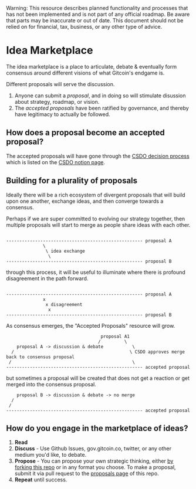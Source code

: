 
<Callout type="warning">
  Warning: This resource describes planned functionality and processes that has
  not been implemented and is not part of any official roadmap. Be aware that parts may be inaccurate or out of
  date.  This document should not be relied on for financial, tax, business, or any other type of advice.
</Callout>

# Idea Marketplace

The idea marketplace is a place to articulate, debate & eventually form consensus around different visions of what Gitcoin's endgame is.

Different proposals will serve the discussion.
1. Anyone can submit a *proposal*, and in doing so will stimulate disussion about strategy, roadmap, or vision.
2. The *accepted proposals* have been ratified by governance, and thereby have legitimacy to actually be followed.

## How does a proposal become an accepted proposal?

The accepted proposals will have gone through the [CSDO decision process](https://docs.google.com/document/d/1YKEeNdOI7zRjYRNvMt4WOHNh2qx51huY2Zg9Ew4SW_I/edit#heading=h.1ycx2voy7cu9) which is listed on the [CSDO notion page](https://gitcoin.notion.site/Gitcoin-Contributor-Hub-fcedc1413c9a4a27a3f4743fcb6a8b9b?p=a0ee3af2e8fe470992337f297d121b8f&pm=c).

## Building for a plurality of proposals

Ideally there will be a rich ecosystem of divergent proposals that will build upon one another, exchange ideas, and then converge towards a consensus.

Perhaps if we are super committed to evolving our strategy together, then multiple proposals will start to merge as people share ideas with each other.

```

---------------------------------------------------- proposal A
              \
               \ idea exchange
                \
---------------------------------------------------- proposal B

```


through this process, it will be useful to illuminate where there is profound disagreement in the path forward.

```

---------------------------------------------------- proposal A
              x
               x disagreement
                x
---------------------------------------------------- proposal B

```

As consensus emerges, the "Accepted Proposals" resource will grow.

```
                                    proposal A1
                                   /         \
    proposal A -> discussion & debate           \
  /                                            \ CSDO approves merge back to consensus proposal
 /                                              \
---------------------------------------------------- accepted proposal

```

but sometimes a proposal will be created that does not get a reaction or get merged into the consensus proposal.

```
    proposal B -> discussion & debate -> no merge
  /                                          
 /                                       
---------------------------------------------------- accepted proposal

```


## How do you engage in the marketplace of ideas?

1. **Read**
2. **Discuss** - Use Github Issues, gov.gitcoin.co, twitter, or any other medium you'd like, to debate.
3. **Propose** - You can propose your own strategic thinking, either [by forking this repo](https://github.com/endgameinitiative/main/tree/main) or in any format you choose.  To make a proposal, submit it via pull request to the [proposals page](https://endgame.work/all_proposals) of this repo.
4. **Repeat** until success.

